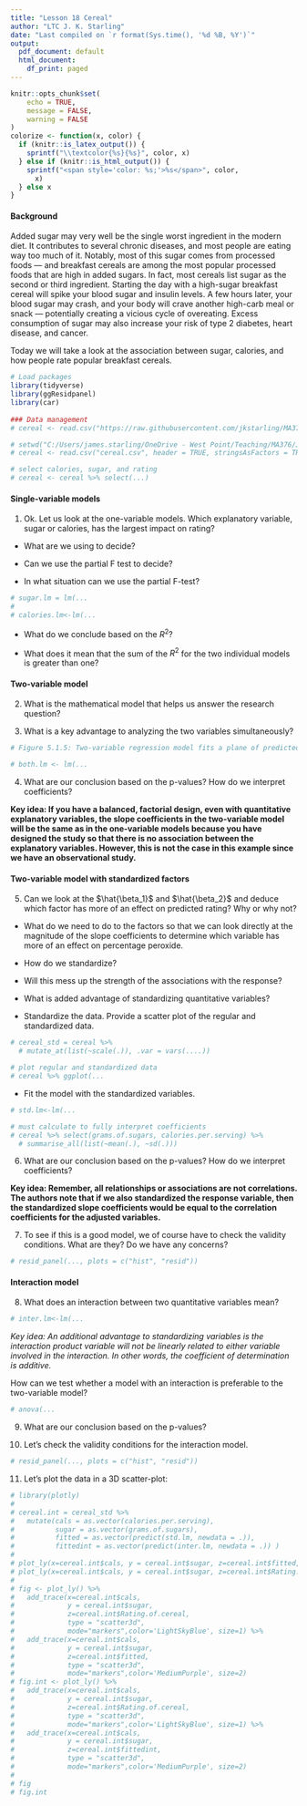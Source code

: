 ```yaml
---
title: "Lesson 18 Cereal"
author: "LTC J. K. Starling"
date: "Last compiled on `r format(Sys.time(), '%d %B, %Y')`"
output:
  pdf_document: default
  html_document:
    df_print: paged
---
```


```r
knitr::opts_chunk$set(
	echo = TRUE,
	message = FALSE,
	warning = FALSE
)
colorize <- function(x, color) {
  if (knitr::is_latex_output()) {
    sprintf("\\textcolor{%s}{%s}", color, x)
  } else if (knitr::is_html_output()) {
    sprintf("<span style='color: %s;'>%s</span>", color, 
      x)
  } else x
}
```

#### Background
Added sugar may very well be the single worst ingredient in the modern diet. It contributes to several chronic diseases, and most people are eating way too much of it. Notably, most of this sugar comes from processed foods — and breakfast cereals are among the most popular processed foods that are high in added sugars. In fact, most cereals list sugar as the second or third ingredient. Starting the day with a high-sugar breakfast cereal will spike your blood sugar and insulin levels. A few hours later, your blood sugar may crash, and your body will crave another high-carb meal or snack — potentially creating a vicious cycle of overeating. Excess consumption of sugar may also increase your risk of type 2 diabetes, heart disease, and cancer.

Today we will take a look at the association between sugar, calories, and how people rate popular breakfast cereals.

```r
# Load packages
library(tidyverse)
library(ggResidpanel)
library(car)
 
### Data management
# cereal <- read.csv("https://raw.githubusercontent.com/jkstarling/MA376/main/cereal.csv", header = TRUE, stringsAsFactors = TRUE)

# setwd("C:/Users/james.starling/OneDrive - West Point/Teaching/MA376/JimsLessons/Block III/LSN18/")
# cereal <- read.csv("cereal.csv", header = TRUE, stringsAsFactors = TRUE)

# select calories, sugar, and rating
# cereal <- cereal %>% select(...)
```

#### Single-variable models
(@) Ok. Let us look at the one-variable models. Which explanatory variable, sugar or calories, has the largest impact on rating?

- What are we using to decide? 
\vspace{1in}


- Can we use the partial F test to decide? 
\vspace{1in}



- In what situation can we use the partial F-test?
\vspace{1in}



```r
# sugar.lm = lm(...
# 
# calories.lm<-lm(...
```
- What do we conclude based on the $R^2$? 
\vspace{1in}



- What does it mean that the sum of the $R^2$ for the two individual models is greater than one?



#### Two-variable model
(@) What is the mathematical model that helps us answer the research question? 
\vspace{1in}



(@) What is a key advantage to analyzing the two variables simultaneously? 
\vspace{1in}


```r
# Figure 5.1.5: Two-variable regression model fits a plane of predicted values (cereal rating)

# both.lm <- lm(...
```

(@) What are our conclusion based on the p-values? How do we interpret coefficients?
\vspace{1in}






**Key idea: If you have a balanced, factorial design, even with quantitative explanatory variables, the slope coefficients in the two-variable model will be the same as in the one-variable models because you have designed the study so that there is no association between the explanatory variables. However, this is not the case in this example since we have an observational study.**


#### Two-variable model with standardized factors
(@) Can we look at the $\hat{\beta_1}$ and $\hat{\beta_2}$ and deduce which factor has more of an effect on predicted rating? Why or why not? 
\vspace{1in}



- What do we need to do to the factors so that we can look directly at the magnitude of the slope coefficients to determine which variable has more of an effect on percentage peroxide. 
\vspace{1in}



- How do we standardize? 
\vspace{1in}



- Will this mess up the strength of the associations with the response? 
\vspace{1in}



- What is added advantage of standardizing quantitative variables? 
\vspace{1in}


- Standardize the data. Provide a scatter plot of the regular and standardized data. 
```r
# cereal_std = cereal %>%
  # mutate_at(list(~scale(.)), .var = vars(....))

# plot regular and standardized data
# cereal %>% ggplot(...

```

- Fit the model with the standardized variables.
```r
# std.lm<-lm(...

# must calculate to fully interpret coefficients
# cereal %>% select(grams.of.sugars, calories.per.serving) %>% 
  # summarise_all(list(~mean(.), ~sd(.)))

```

(@) What are our conclusion based on the p-values? How do we interpret coefficients?
\vspace{1in}




**Key idea: Remember, all relationships or associations are not correlations. The authors note that if we also standardized the response variable, then the standardized slope coefficients would be equal to the correlation coefficients for the adjusted variables.**

(@) To see if this is a good model, we of course have to check the validity conditions. What are they? Do we have any concerns?

```r
# resid_panel(..., plots = c("hist", "resid"))
```



#### Interaction model

(@) What does an interaction between two quantitative variables mean?  
\vspace{1in}



```r
# inter.lm<-lm(...
```

*Key idea: An additional advantage to standardizing variables is the interaction product variable will not be linearly related to either variable involved in the interaction. In other words, the coefficient of determination is additive.*

How can we test whether a model with an interaction is preferable to the two-variable model? 
\vspace{1in}


```r
# anova(...
```

(@) What are our conclusion based on the p-values? 
\vspace{1in}




(@) Let's check the validity conditions for the interaction model.
```r
# resid_panel(..., plots = c("hist", "resid"))
```
\vspace{1in}



(@) Let's plot the data in a 3D scatter-plot:

```r
# library(plotly)
# 
# cereal.int = cereal_std %>% 
#   mutate(cals = as.vector(calories.per.serving),
#          sugar = as.vector(grams.of.sugars),
#          fitted = as.vector(predict(std.lm, newdata = .)),
#          fittedint = as.vector(predict(inter.lm, newdata = .)) )
# 
# plot_ly(x=cereal.int$cals, y = cereal.int$sugar, z=cereal.int$fitted, type = "scatter3d", mode="markers", size=1)
# plot_ly(x=cereal.int$cals, y = cereal.int$sugar, z=cereal.int$Rating.of.cereal, type = "scatter3d", mode="markers", size=1)
# 
# fig <- plot_ly() %>% 
#   add_trace(x=cereal.int$cals, 
#             y = cereal.int$sugar, 
#             z=cereal.int$Rating.of.cereal,
#             type = "scatter3d", 
#             mode="markers",color='LightSkyBlue', size=1) %>% 
#   add_trace(x=cereal.int$cals, 
#             y = cereal.int$sugar, 
#             z=cereal.int$fitted,
#             type = "scatter3d", 
#             mode="markers",color='MediumPurple', size=2)
# fig.int <- plot_ly() %>% 
#   add_trace(x=cereal.int$cals, 
#             y = cereal.int$sugar, 
#             z=cereal.int$Rating.of.cereal,
#             type = "scatter3d", 
#             mode="markers",color='LightSkyBlue', size=1) %>% 
#   add_trace(x=cereal.int$cals, 
#             y = cereal.int$sugar, 
#             z=cereal.int$fittedint,
#             type = "scatter3d", 
#             mode="markers",color='MediumPurple', size=2)
# 
# fig
# fig.int

```





